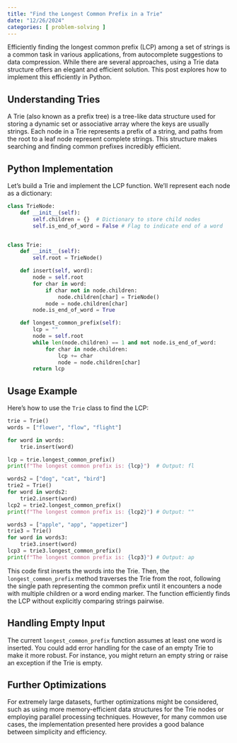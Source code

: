 ```yaml
---
title: "Find the Longest Common Prefix in a Trie"
date: "12/26/2024"
categories: [ problem-solving ]
---
```


Efficiently finding the longest common prefix (LCP) among a set of strings is a common task in various applications, from autocomplete suggestions to data compression.  While there are several approaches, using a Trie data structure offers an elegant and efficient solution. This post explores how to implement this efficiently in Python.

## Understanding Tries

A Trie (also known as a prefix tree) is a tree-like data structure used for storing a dynamic set or associative array where the keys are usually strings.  Each node in a Trie represents a prefix of a string, and paths from the root to a leaf node represent complete strings.  This structure makes searching and finding common prefixes incredibly efficient.

## Python Implementation

Let's build a Trie and implement the LCP function.  We'll represent each node as a dictionary:

```python
class TrieNode:
    def __init__(self):
        self.children = {}  # Dictionary to store child nodes
        self.is_end_of_word = False # Flag to indicate end of a word


class Trie:
    def __init__(self):
        self.root = TrieNode()

    def insert(self, word):
        node = self.root
        for char in word:
            if char not in node.children:
                node.children[char] = TrieNode()
            node = node.children[char]
        node.is_end_of_word = True

    def longest_common_prefix(self):
        lcp = ""
        node = self.root
        while len(node.children) == 1 and not node.is_end_of_word:
            for char in node.children:
                lcp += char
                node = node.children[char]
        return lcp

```

## Usage Example

Here's how to use the `Trie` class to find the LCP:

```python
trie = Trie()
words = ["flower", "flow", "flight"]

for word in words:
    trie.insert(word)

lcp = trie.longest_common_prefix()
print(f"The longest common prefix is: {lcp}")  # Output: fl

words2 = ["dog", "cat", "bird"]
trie2 = Trie()
for word in words2:
    trie2.insert(word)
lcp2 = trie2.longest_common_prefix()
print(f"The longest common prefix is: {lcp2}") # Output: ""

words3 = ["apple", "app", "appetizer"]
trie3 = Trie()
for word in words3:
    trie3.insert(word)
lcp3 = trie3.longest_common_prefix()
print(f"The longest common prefix is: {lcp3}") # Output: ap

```

This code first inserts the words into the Trie. Then, the `longest_common_prefix` method traverses the Trie from the root, following the single path representing the common prefix until it encounters a node with multiple children or a word ending marker.  The function efficiently finds the LCP without explicitly comparing strings pairwise.


## Handling Empty Input

The current `longest_common_prefix` function assumes at least one word is inserted.  You could add error handling for the case of an empty Trie to make it more robust.  For instance, you might return an empty string or raise an exception if the Trie is empty.


##  Further Optimizations

For extremely large datasets, further optimizations might be considered, such as using more memory-efficient data structures for the Trie nodes or employing parallel processing techniques.  However, for many common use cases, the implementation presented here provides a good balance between simplicity and efficiency.

